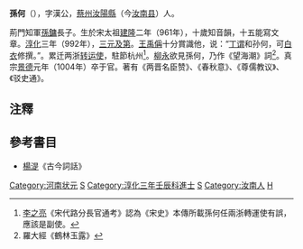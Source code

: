 '''孫何'''（{{bd|961年||1004年||S}}），字漢公，[[蔡州_(隋朝)|蔡州]][[汝阳县_(隋朝)|汝陽縣]]（今[[汝南县|汝南县]]）人。

荊門知軍[[孫鏞|孫鏞]]長子。生於宋太祖[[建隆|建隆]]二年（961年），十歲知音韻，十五能寫文章。[[淳化_(年号)|淳化]]三年（992年），[[三元及第|三元及第]]。[[王禹偁|王禹偁]]十分賞識他，说：“[[丁谓|丁谓]]和孙何，可[[白衣|白衣]]修撰。”。累迁两浙[[转运使|转运使]]，駐節杭州<ref>[[李之亮|李之亮]]《宋代路分長官通考》認為《宋史》本傳所載孫何任兩浙轉運使有誤，應該是副使。</ref>。[[柳永|柳永]]欲見孫何，乃作《望海潮》詞<ref>羅大經《鶴林玉露》</ref>。真宗[[景德|景德]]元年（1004年）卒于官。著有《两晋名臣赞》、《春秋意》、《尊儒教议》、《驳史通》。

==注釋==
{{reflist}}

==參考書目==
* [[楊湜|楊湜]]《古今詞話》

{{河南状元}}
[[Category:河南状元|Category:河南状元]]
[[Category:宋朝狀元|S]]
[[Category:淳化三年壬辰科進士|Category:淳化三年壬辰科進士]]
[[Category:北宋地方官员|S]]
[[Category:汝南人|Category:汝南人]]
[[Category:孫姓|H]]